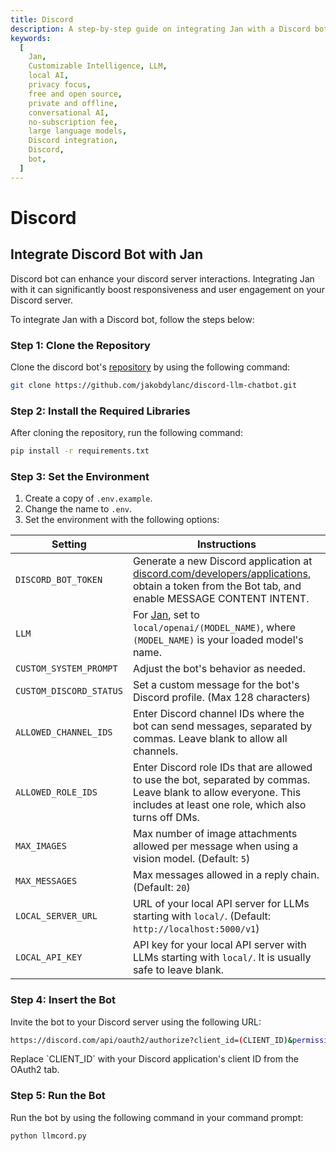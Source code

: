 ```yaml
---
title: Discord
description: A step-by-step guide on integrating Jan with a Discord bot.
keywords:
  [
    Jan,
    Customizable Intelligence, LLM,
    local AI,
    privacy focus,
    free and open source,
    private and offline,
    conversational AI,
    no-subscription fee,
    large language models,
    Discord integration,
    Discord,
    bot,
  ]
---
```



# Discord

## Integrate Discord Bot with Jan

Discord bot can enhance your discord server interactions. Integrating Jan with it can significantly boost responsiveness and user engagement on your Discord server.

To integrate Jan with a Discord bot, follow the steps below:

<Steps>

### Step 1: Clone the Repository

Clone the discord bot's [repository](https://github.com/jakobdylanc/discord-llm-chatbot) by using the following command:
```bash
git clone https://github.com/jakobdylanc/discord-llm-chatbot.git
```

### Step 2: Install the Required Libraries

After cloning the repository, run the following command:

```bash
pip install -r requirements.txt
```

### Step 3: Set the Environment

1. Create a copy of `.env.example`.
2. Change the name to `.env`.
3. Set the environment with the following options:

| Setting                 | Instructions                                                                                                                                                                                  |
| ----------------------- | --------------------------------------------------------------------------------------------------------------------------------------------------------------------------------------------- |
| `DISCORD_BOT_TOKEN`     | Generate a new Discord application at [discord.com/developers/applications](https://discord.com/developers/applications), obtain a token from the Bot tab, and enable MESSAGE CONTENT INTENT. |
| `LLM`                   | For [Jan](https://jan.ai/), set to `local/openai/(MODEL_NAME)`, where `(MODEL_NAME)` is your loaded model's name.                                                                             |
| `CUSTOM_SYSTEM_PROMPT`  | Adjust the bot's behavior as needed.                                                                                                                                                          |
| `CUSTOM_DISCORD_STATUS` | Set a custom message for the bot's Discord profile. (Max 128 characters)                                                                                                                      |
| `ALLOWED_CHANNEL_IDS`   | Enter Discord channel IDs where the bot can send messages, separated by commas. Leave blank to allow all channels.                                                                            |
| `ALLOWED_ROLE_IDS`      | Enter Discord role IDs that are allowed to use the bot, separated by commas. Leave blank to allow everyone. This includes at least one role, which also turns off DMs.                                             |
| `MAX_IMAGES`            | Max number of image attachments allowed per message when using a vision model. (Default: `5`)                                                                                                 |
| `MAX_MESSAGES`          | Max messages allowed in a reply chain. (Default: `20`)                                                                                                                                        |
| `LOCAL_SERVER_URL`      | URL of your local API server for LLMs starting with `local/`. (Default: `http://localhost:5000/v1`)                                                                                           |
| `LOCAL_API_KEY`         | API key for your local API server with LLMs starting with `local/`. It is usually safe to leave blank.                                                                                              |

### Step 4: Insert the Bot

Invite the bot to your Discord server using the following URL:

```bash
https://discord.com/api/oauth2/authorize?client_id=(CLIENT_ID)&permissions=412317273088&scope=bot
```

<Callout type="info">
  Replace `CLIENT_ID` with your Discord application's client ID from the OAuth2 tab.
</Callout>

### Step 5: Run the Bot

Run the bot by using the following command in your command prompt:

```bash
python llmcord.py
```

</Steps>